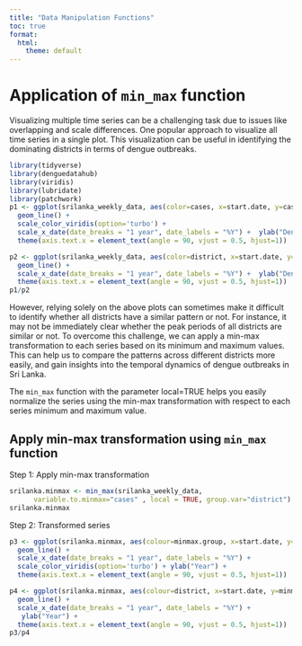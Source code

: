 ```yaml
---
title: "Data Manipulation Functions"
toc: true
format:
  html:
    theme: default
---
```


<!-- Google tag (gtag.js) -->
<script async src="https://www.googletagmanager.com/gtag/js?id=G-MMF7S9CQZW"></script>
<script>
  window.dataLayer = window.dataLayer || [];
  function gtag(){dataLayer.push(arguments);}
  gtag('js', new Date());

  gtag('config', 'G-MMF7S9CQZW');
</script>

# Application of `min_max` function

Visualizing multiple time series can be a challenging task due to issues like overlapping and scale differences. One popular approach to visualize all time series in a single plot. This visualization can be useful in identifying the dominating districts in terms of dengue outbreaks.



```r
library(tidyverse)
library(denguedatahub)
library(viridis)
library(lubridate)
library(patchwork)
p1 <- ggplot(srilanka_weekly_data, aes(color=cases, x=start.date, y=cases, group=district)) + 
  geom_line() + 
  scale_color_viridis(option='turbo') +
  scale_x_date(date_breaks = "1 year", date_labels = "%Y") +  ylab("Dengue Counts") + 
  theme(axis.text.x = element_text(angle = 90, vjust = 0.5, hjust=1)) 

p2 <- ggplot(srilanka_weekly_data, aes(color=district, x=start.date, y=cases, group=district)) + 
  geom_line() + 
  scale_x_date(date_breaks = "1 year", date_labels = "%Y") +  ylab("Dengue Counts") + 
  theme(axis.text.x = element_text(angle = 90, vjust = 0.5, hjust=1)) 
p1/p2
```


However, relying solely on the above plots can sometimes make it difficult to identify whether all districts have a similar pattern or not. For instance, it may not be immediately clear whether the peak periods of all districts are similar or not. To overcome this challenge, we can apply a min-max transformation to each series based on its minimum and maximum values. This can help us to compare the patterns across different districts more easily, and gain insights into the temporal dynamics of dengue outbreaks in Sri Lanka.

The `min_max` function with the parameter local=TRUE helps you easily normalize the series using the min-max transformation with respect to each series minimum and maximum value.

## Apply min-max transformation using `min_max` function

Step 1: Apply min-max transformation

```r
srilanka.minmax <- min_max(srilanka_weekly_data, 
      variable.to.minmax="cases" , local = TRUE, group.var="district")
srilanka.minmax
```

Step 2: Transformed series

```r
p3 <- ggplot(srilanka.minmax, aes(colour=minmax.group, x=start.date, y=minmax.group, group=district)) + 
  geom_line() + 
  scale_x_date(date_breaks = "1 year", date_labels = "%Y") +
  scale_color_viridis(option='turbo') + ylab("Year") + 
  theme(axis.text.x = element_text(angle = 90, vjust = 0.5, hjust=1))

p4 <- ggplot(srilanka.minmax, aes(colour=district, x=start.date, y=minmax.group, group=district)) + 
  geom_line() + 
  scale_x_date(date_breaks = "1 year", date_labels = "%Y") +
   ylab("Year") + 
  theme(axis.text.x = element_text(angle = 90, vjust = 0.5, hjust=1))
p3/p4
```


